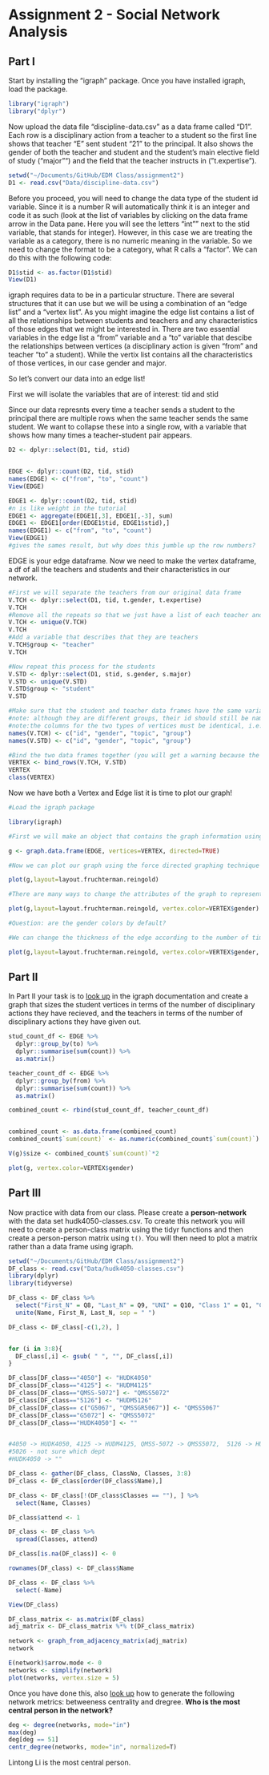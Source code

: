 # Assignment 2 - Social Network Analysis

## Part I
Start by installing the "igraph" package. Once you have installed igraph, load the package.

```r
library("igraph")
library("dplyr")
```

Now upload the data file "discipline-data.csv" as a data frame called "D1". Each row is a disciplinary action from a teacher to a student so the first line shows that teacher "E" sent student "21" to the principal. It also shows the gender of both the teacher and student and the student's main elective field of study ("major"") and the field that the teacher instructs in ("t.expertise").

```r
setwd("~/Documents/GitHub/EDM Class/assignment2")
D1 <- read.csv("Data/discipline-data.csv")
```

Before you proceed, you will need to change the data type of the student id variable. Since it is a number R will automatically think it is an integer and code it as such (look at the list of variables by clicking on the data frame arrow in the Data pane. Here you will see the letters "int"" next to the stid variable, that stands for integer). However, in this case we are treating the variable as a category, there is no numeric meaning in the variable. So we need to change the format to be a category, what R calls a "factor". We can do this with the following code:

```r
D1$stid <- as.factor(D1$stid)
View(D1)
```

igraph requires data to be in a particular structure. There are several structures that it can use but we will be using a combination of an "edge list" and a "vertex list". As you might imagine the edge list contains a list of all the relationships between students and teachers and any characteristics of those edges that we might be interested in. There are two essential variables in the edge list a "from" variable and a "to" variable that descibe the relationships between vertices (a disciplinary action is given "from" and teacher "to" a student). While the vertix list contains all the characteristics of those vertices, in our case gender and major.

So let's convert our data into an edge list!

First we will isolate the variables that are of interest: tid and stid

Since our data represnts every time a teacher sends a student to the principal there are multiple rows when the same teacher sends the same student. We want to collapse these into a single row, with a variable that shows how many times a teacher-student pair appears.

```r
D2 <- dplyr::select(D1, tid, stid)


EDGE <- dplyr::count(D2, tid, stid)
names(EDGE) <- c("from", "to", "count")
View(EDGE)
```

```r
EDGE1 <- dplyr::count(D2, tid, stid)
#n is like weight in the tutorial
EDGE1 <- aggregate(EDGE1[,3], EDGE1[,-3], sum)
EDGE1 <- EDGE1[order(EDGE1$tid, EDGE1$stid),]
names(EDGE1) <- c("from", "to", "count")
View(EDGE1)
#gives the sames result, but why does this jumble up the row numbers?

```

EDGE is your edge dataframe. Now we need to make the vertex dataframe, a df of all the teachers and students and their characteristics in our network.

```r

#First we will separate the teachers from our original data frame
V.TCH <- dplyr::select(D1, tid, t.gender, t.expertise)
V.TCH
#Remove all the repeats so that we just have a list of each teacher and their characteristics
V.TCH <- unique(V.TCH)
V.TCH
#Add a variable that describes that they are teachers
V.TCH$group <- "teacher"
V.TCH

#Now repeat this process for the students
V.STD <- dplyr::select(D1, stid, s.gender, s.major)
V.STD <- unique(V.STD)
V.STD$group <- "student"
V.STD

#Make sure that the student and teacher data frames have the same variables names
#note: although they are different groups, their id should still be named "id"
#note:the columns for the two types of vertices must be identical, i.e. the two types of vertices should have the same types of vertex attributes, because you are going to rbind them after.
names(V.TCH) <- c("id", "gender", "topic", "group")
names(V.STD) <- c("id", "gender", "topic", "group")

#Bind the two data frames together (you will get a warning because the teacher data frame has 5 types of id (A,B,C,D,E) and the student has 25 (1-30), this isn't a problem)
VERTEX <- bind_rows(V.TCH, V.STD)
VERTEX
class(VERTEX)

```

Now we have both a Vertex and Edge list it is time to plot our graph!

```r
#Load the igraph package

library(igraph)

#First we will make an object that contains the graph information using our two dataframes EDGE and VERTEX. Notice that we have made "directed = TRUE" - our graph is directed since discipline is being given from a teacher to a student.

g <- graph.data.frame(EDGE, vertices=VERTEX, directed=TRUE)

#Now we can plot our graph using the force directed graphing technique - our old friend Fruchertman-Reingold!

plot(g,layout=layout.fruchterman.reingold)

#There are many ways to change the attributes of the graph to represent different characteristics of the newtork. For example, we can color the nodes according to gender.

plot(g,layout=layout.fruchterman.reingold, vertex.color=VERTEX$gender)

#Question: are the gender colors by default?

#We can change the thickness of the edge according to the number of times a particular teacher has sent a particular student to the principal.

plot(g,layout=layout.fruchterman.reingold, vertex.color=VERTEX$gender, edge.width=EDGE$count)

```

## Part II

In Part II your task is to [look up](http://igraph.org/r/) in the igraph documentation and create a graph that sizes the student vertices in terms of the number of disciplinary actions they have recieved, and the teachers in terms of the number of disciplinary actions they have given out.

```r
stud_count_df <- EDGE %>%
  dplyr::group_by(to) %>%
  dplyr::summarise(sum(count)) %>%
  as.matrix()

teacher_count_df <- EDGE %>%
  dplyr::group_by(from) %>%
  dplyr::summarise(sum(count)) %>%
  as.matrix()

combined_count <- rbind(stud_count_df, teacher_count_df)


combined_count <- as.data.frame(combined_count)
combined_count$`sum(count)` <- as.numeric(combined_count$`sum(count)`)

V(g)$size <- combined_count$`sum(count)`*2

plot(g, vertex.color=VERTEX$gender)

```

## Part III

Now practice with data from our class. Please create a **person-network** with the data set hudk4050-classes.csv. To create this network you will need to create a person-class matrix using the tidyr functions and then create a person-person matrix using `t()`. You will then need to plot a matrix rather than a data frame using igraph.

```r
setwd("~/Documents/GitHub/EDM Class/assignment2")
DF_class <- read.csv("Data/hudk4050-classes.csv")
library(dplyr)
library(tidyverse)

DF_class <- DF_class %>%
  select("First_N" = Q8, "Last_N" = Q9, "UNI" = Q10, "Class 1" = Q1, "Class 2" = Q3, "Class 3" = Q4, "Class 4" = Q5, "Class 5" = Q6, "Class 6" = Q7) %>%
  unite(Name, First_N, Last_N, sep = " ")

DF_class <- DF_class[-c(1,2), ]


for (i in 3:8){
  DF_class[,i] <- gsub( " ", "", DF_class[,i]) 
}

DF_class[DF_class=="4050"] <- "HUDK4050"
DF_class[DF_class=="4125"] <- "HUDM4125"
DF_class[DF_class=="QMSS-5072"] <- "QMSS5072"
DF_class[DF_class=="5126"] <- "HUDM5126"
DF_class[DF_class== c("G5067", "QMSSGR5067")] <- "QMSS5067"
DF_class[DF_class=="G5072"] <- "QMSS5072"
DF_class[DF_class=="HUDK4050"] <- ""


#4050 -> HUDK4050, 4125 -> HUDM4125, QMSS-5072 -> QMSS5072,  5126 -> HUDM5126, G5067 -> QMSS5067, G5072 > QMSS5072, QMSSGR5067 -> QMSS5067
#5026 - not sure which dept
#HUDK4050 -> ""

DF_class <- gather(DF_class, ClassNo, Classes, 3:8)
DF_class <- DF_class[order(DF_class$Name),]

DF_class <- DF_class[!(DF_class$Classes == ""), ] %>%
  select(Name, Classes)

DF_class$attend <- 1

DF_class <- DF_class %>%
  spread(Classes, attend) 

DF_class[is.na(DF_class)] <- 0

rownames(DF_class) <- DF_class$Name

DF_class <- DF_class %>%
  select(-Name)

View(DF_class)

DF_class_matrix <- as.matrix(DF_class)
adj_matrix <- DF_class_matrix %*% t(DF_class_matrix)

```

```r
network <- graph_from_adjacency_matrix(adj_matrix)
network
```

```r
E(network)$arrow.mode <- 0
networks <- simplify(network)
plot(networks, vertex.size = 5)


```

Once you have done this, also [look up](http://igraph.org/r/) how to generate the following network metrics: betweeness centrality and dregree. **Who is the most central person in the network?**

```r
deg <- degree(networks, mode="in")
max(deg)
deg[deg == 51]
centr_degree(networks, mode="in", normalized=T)
```

Lintong Li is the most central person.